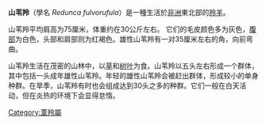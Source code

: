 {{Speciesbox
| name = 山苇羚
| status = LC
| status_system = iucn3.1
| trend = stable
| image = Mountain Reedbuck, Redunca flavorufula at Borakalalo National Park, South Africa (10001341816).jpg
| image_width = 250px
| genus = Redunca
| species = fulvorufula
| authority = ([[Adam_Afzelius|Afzelius]], [[1815|1815]])
}}

'''山苇羚'''（學名 ''Redunca fulvorufula''）是一種生活於[[非洲|非洲]]東北部的[[羚羊|羚羊]]。

山苇羚平均肩高为75厘米，体重约在30公斤左右。 它们的毛皮颜色多为灰色，[[腹部|腹部]]为白色，头部和肩部则为红褐色。雄性山苇羚有一对35厘米左右的角，向前弯曲。

山苇羚生活在茂密的山林中，以[[草|草]]和[[树叶|树叶]]为食。山苇羚以五头左右形成一个群体，其中包括一头成年雄性山苇羚。年轻的雄性山苇羚会被赶出群体，形成较小的单身种群。在旱季，山苇羚有时也会组成达到30头之多的种群。它们一般在白天活动，但在炎热的环境下会显得怠惰。

{{Artiodactyla|R.2}}
{{Taxonbar|from=Q820184}}

[[Category:葦羚屬|Category:葦羚屬]]
